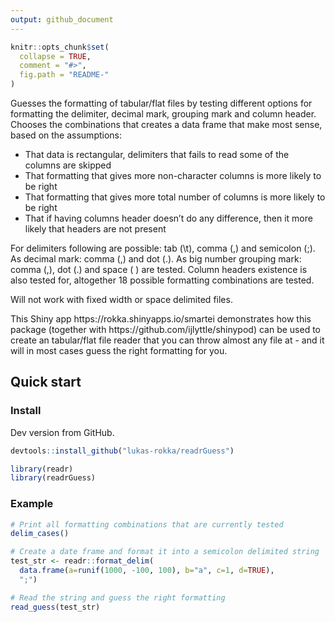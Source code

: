 ```yaml
---
output: github_document
---
```


<!-- README.md is generated from README.Rmd. Please edit that file -->

```r
knitr::opts_chunk$set(
  collapse = TRUE,
  comment = "#>",
  fig.path = "README-"
)
```
Guesses the formatting of tabular/flat files by testing different options for formatting the delimiter, decimal mark, grouping mark and column header. Chooses the combinations that creates a data frame that make most sense, based on the assumptions:

* That data is rectangular, delimiters that fails to read some of the columns are skipped
* That formatting that gives more non-character columns is more likely to be right
* That formatting that gives more total number of columns is more likely to be right
* That if having columns header doesn't do any difference, then it more likely that headers are not present

For delimiters following are possible: tab (\\t), comma (,) and semicolon (;). As decimal mark: comma (,) and dot (.). As big number grouping mark: comma (,), dot (.) and space ( ) are tested. Column headers existence is also tested for, altogether 18 possible formatting combinations are tested. 

Will not work with fixed width or space delimited files. 

This Shiny app https://rokka.shinyapps.io/smartei demonstrates how this package (together with https://github.com/ijlyttle/shinypod) can be used to create an tabular/flat file reader that you can throw almost any file at - and it will in most cases guess the right formatting for you.

## Quick start

### Install

Dev version from GitHub.

```r
devtools::install_github("lukas-rokka/readrGuess")
```

```r
library(readr)
library(readrGuess)
```

### Example

```r

# Print all formatting combinations that are currently tested
delim_cases()

# Create a date frame and format it into a semicolon delimited string
test_str <- readr::format_delim(
  data.frame(a=runif(1000, -100, 100), b="a", c=1, d=TRUE), 
  ";")

# Read the string and guess the right formatting
read_guess(test_str)
```
